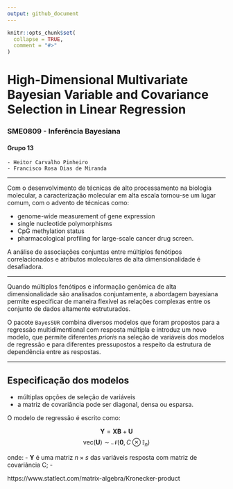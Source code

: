 ```yaml
---
output: github_document
---
```


```r
knitr::opts_chunk$set(
  collapse = TRUE,
  comment = "#>"
)
```

# High-Dimensional Multivariate Bayesian Variable and Covariance Selection in Linear Regression 

### SME0809 - Inferência Bayesiana
#### Grupo 13
    - Heitor Carvalho Pinheiro
    - Francisco Rosa Dias de Miranda
  
  
---
    

Com o desenvolvimento de técnicas de alto processamento na biologia molecular, a caracterização molecular em alta escala tornou-se um lugar comum, com o advento de técnicas como:

 - genome-wide measurement of gene expression
 - single nucleotide polymorphisms
 - CpG methylation status
 - pharmacological profiling for large-scale cancer drug screen.
 
A análise de associações conjuntas entre múltiplos fenótipos correlacionados e atributos moleculares de alta dimensionalidade é desafiadora.

---

Quando múltiplos fenótipos e informação genômica de alta dimensionalidade são analisados conjuntamente, a abordagem bayesiana permite especificar de maneira flexível as relações complexas entre os conjunto de dados altamente estruturados.

O pacote `BayesSUR` combina diversos modelos que foram propostos para a regressão multidimentional com resposta múltipla e introduz um novo modelo, que permite diferentes *prioris* na seleção de variáveis dos modelos de regressão e para diferentes pressupostos a respeito da estrutura de dependência entre as respostas.

---

## Especificação dos modelos

 - múltiplas opções de seleção de variáveis
 - a matriz de covariância pode ser diagonal, densa ou esparsa.
 
 O modelo de regressão é escrito como:
 
 $$\boldsymbol{Y} = \boldsymbol{XB} + \boldsymbol{U}$$
 $$\text{vec}{(\boldsymbol{U})} \sim \mathcal{N}(\boldsymbol{0}, C \otimes \mathbb{I}_n) $$

onde:
 - $\boldsymbol{Y}$ é uma matriz $n \times s$ das variáveis resposta com matriz de covariância C;
 - 


https://www.statlect.com/matrix-algebra/Kronecker-product